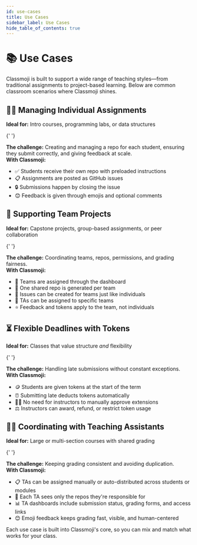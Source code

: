 ```yaml
---
id: use-cases
title: Use Cases
sidebar_label: Use Cases
hide_table_of_contents: true
---
```



<div className={styles.useCasesHeader}>
  <h1>📚 Use Cases</h1>
  <p className='lead'>
    Classmoji is built to support a wide range of teaching styles—from
    traditional assignments to project-based learning. Below are common
    classroom scenarios where Classmoji shines.
  </p>
</div>

<div className={styles.useCaseCard}>
  <h2>🧑‍🏫 Managing Individual Assignments</h2>
  
  <div className={styles.idealFor}>
    <strong>Ideal for:</strong> Intro courses, programming labs, or data structures
  </div>

{' '}

<div className={styles.challenge}>
  <strong>The challenge:</strong> Creating and managing a repo for each student,
  ensuring they submit correctly, and giving feedback at scale.
</div>

  <div className={styles.solution}>
    <strong>With Classmoji:</strong>
    <ul className={styles.solutionList}>
      <li>✅ Students receive their own repo with preloaded instructions</li>
      <li>📋 Assignments are posted as GitHub issues</li>
      <li>🔒 Submissions happen by closing the issue</li>
      <li>😊 Feedback is given through emojis and optional comments</li>
    </ul>
  </div>
</div>

<div className={styles.useCaseCard}>
  <h2>👥 Supporting Team Projects</h2>
  
  <div className={styles.idealFor}>
    <strong>Ideal for:</strong> Capstone projects, group-based assignments, or peer collaboration
  </div>

{' '}

<div className={styles.challenge}>
  <strong>The challenge:</strong> Coordinating teams, repos, permissions, and
  grading fairness.
</div>

  <div className={styles.solution}>
    <strong>With Classmoji:</strong>
    <ul className={styles.solutionList}>
      <li>👥 Teams are assigned through the dashboard</li>
      <li>📁 One shared repo is generated per team</li>
      <li>📝 Issues can be created for teams just like individuals</li>
      <li>🤝 TAs can be assigned to specific teams</li>
      <li>⭐ Feedback and tokens apply to the team, not individuals</li>
    </ul>
  </div>
</div>

<div className={styles.useCaseCard}>
  <h2>⏳ Flexible Deadlines with Tokens</h2>
  
  <div className={styles.idealFor}>
    <strong>Ideal for:</strong> Classes that value structure <em>and</em> flexibility
  </div>

{' '}

<div className={styles.challenge}>
  <strong>The challenge:</strong> Handling late submissions without constant
  exceptions.
</div>

  <div className={styles.solution}>
    <strong>With Classmoji:</strong>
    <ul className={styles.solutionList}>
      <li>🪙 Students are given tokens at the start of the term</li>
      <li>⏰ Submitting late deducts tokens automatically</li>
      <li>🙅‍♂️ No need for instructors to manually approve extensions</li>
      <li>⚖️ Instructors can award, refund, or restrict token usage</li>
    </ul>
  </div>
</div>

<div className={styles.useCaseCard}>
  <h2>🧑‍🏫 Coordinating with Teaching Assistants</h2>
  
  <div className={styles.idealFor}>
    <strong>Ideal for:</strong> Large or multi-section courses with shared grading
  </div>

{' '}

<div className={styles.challenge}>
  <strong>The challenge:</strong> Keeping grading consistent and avoiding
  duplication.
</div>

  <div className={styles.solution}>
    <strong>With Classmoji:</strong>
    <ul className={styles.solutionList}>
      <li>📋 TAs can be assigned manually or auto-distributed across students or modules</li>
      <li>👀 Each TA sees only the repos they're responsible for</li>
      <li>📊 TA dashboards include submission status, grading forms, and access links</li>
      <li>😊 Emoji feedback keeps grading fast, visible, and human-centered</li>
    </ul>
  </div>
</div>

<div className={styles.conclusion}>
  Each use case is built into Classmoji's core, so you can mix and match what
  works for your class.
</div>
